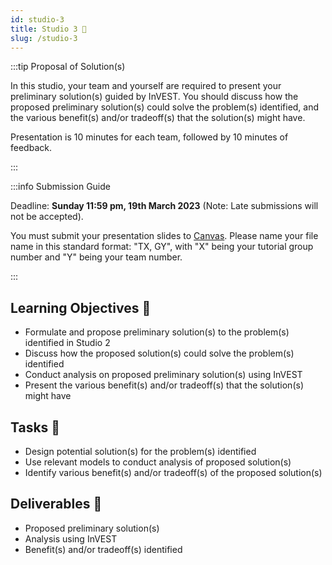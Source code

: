 ```yaml
---
id: studio-3
title: Studio 3 🎤
slug: /studio-3
---
```





<StudioType type="presentation"/>

:::tip Proposal of Solution(s)

In this studio, your team and yourself are required to present your preliminary solution(s) guided by InVEST. You should discuss how the proposed preliminary solution(s) could solve the problem(s) identified, and the various benefit(s) and/or tradeoff(s) that the solution(s) might have. 

Presentation is 10 minutes for each team, followed by 10 minutes of feedback. 

:::

:::info Submission Guide

Deadline: **Sunday 11:59 pm, 19th March 2023** (Note: Late submissions will not be accepted).

You must submit your presentation slides to [Canvas](https://canvas.nus.edu.sg/courses/42112/assignments/23504). Please name your file name in this standard format: "TX, GY", with "X" being your tutorial group number and "Y" being your team number. 

:::

## Learning Objectives 🎯 
- Formulate and propose preliminary solution(s) to the problem(s) identified in Studio 2
- Discuss how the proposed solution(s) could solve the problem(s) identified
- Conduct analysis on proposed preliminary solution(s) using InVEST
- Present the various benefit(s) and/or tradeoff(s) that the solution(s) might have

## Tasks 🔨
- Design potential solution(s) for the problem(s) identified
- Use relevant models to conduct analysis of proposed solution(s)
- Identify various benefit(s) and/or tradeoff(s) of the proposed solution(s)

## Deliverables 📂
- Proposed preliminary solution(s)
- Analysis using InVEST
- Benefit(s) and/or tradeoff(s) identified

